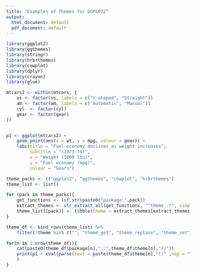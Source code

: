 ```yaml
---
title: "Examples of Themes for GGPLOT2"
output:
  html_document: default
  pdf_document: default
---
```


```r
library(ggplot2)
library(ggthemes)
library(stringr)
library(hrbrthemes)
library(cowplot)
library(dplyr)
library(crayon)
library(glue)
```

```r

mtcars2 <- within(mtcars, {
    vs <- factor(vs, labels = c("V-shaped", "Straight"))
    am <- factor(am, labels = c("Automatic", "Manual"))
    cyl  <- factor(cyl)
    gear <- factor(gear)
})


p1 <- ggplot(mtcars2) +
    geom_point(aes(x = wt, y = mpg, colour = gear)) +
    labs(title = "Fuel economy declines as weight increases",
         subtitle = "(1973-74)",
         x = "Weight (1000 lbs)",
         y = "Fuel economy (mpg)",
         colour = "Gears")

theme_packs <- c("ggplot2", "ggthemes", "cowplot", "hrbrthemes")
theme_list <- list()

for (pack in theme_packs){
    get_functions <- lsf.str(paste0("package:",pack))
    extract_themes <- str_extract_all(get_functions, "^theme_.*", simplify = TRUE)
    theme_list[[pack]] <- tibble(theme = extract_themes[extract_themes != ""], package = pack)
}

theme_df <- bind_rows(theme_list) %>%
    filter(!theme %in% c("", "theme_get", "theme_replace", "theme_set","theme_test","theme_update"))
```


```r
for(n in 1:nrow(theme_df)){
    cat(paste0(theme_df$package[n],"::",theme_df$theme[n],"()"))
    print(p1 + eval(parse(text = paste(theme_df$theme[n],"()" ,sep = "")))
    )
}

```


